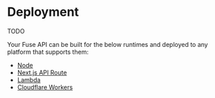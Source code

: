 # Deployment

TODO

Your Fuse API can be built for the below runtimes and deployed to any platform that supports them:

- [Node](/docs/deployment/node)
- [Next.js API Route](/docs/deployment/nextjs)
- [Lambda](/docs/deployment/lambda)
- [Cloudflare Workers](/docs/deployment/cloudflare-workers)